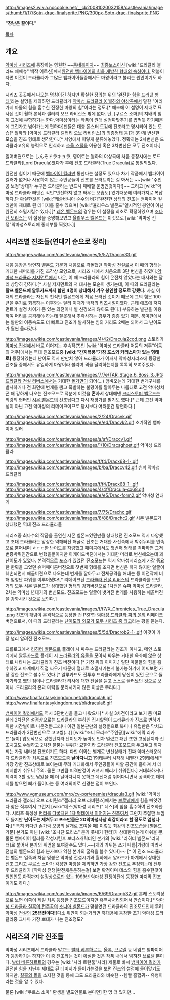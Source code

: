 http://images2.wikia.nocookie.net/__cb20081020032158/castlevania/images/thumb/1/17/Sotn-drac-finalsprite.PNG/300px-Sotn-drac-finalsprite.PNG

'''"장난은 끝이다."'''

[[목차]]
== 개요 ==
[[악마성 시리즈]]에 등장하는 영원한 ~~[[동네북]]이자~~ [[최종보스]]이신 [wiki:"드라큘라 블라드 체페슈" 백작 어르신]께서[http://www.vgmuseum.com/mrp/morphs.htm 완전한 뱀파이어의 힘을 개방한 형태의 속칭이다.] 덧붙이자면 이것이 드라큘라가 그많은 뱀파이어들중에서도 마왕이라고 불리는 원인이기도 하다.

시리즈 곳곳에서 나오는 명칭이긴 하지만 확실한 정의는 위의 [http://castlevania.wikia.com/wiki/True_Dracula '완전한 힘을 드러낸 형태']라는 설명을 제외하면 드라큘라가 [[악마성 드라큘라 X 월하의 야상곡]]에서 말한 "여러가지 마물의 힘을 흡수한 진정한 마왕의 힘"이라는 정도.[* 애초에 이 설명이 제대로 묘사된 것이 월하 본작과 갤러리 오브 라비린스 밖에 없다. 단, [쿠르스 소마]의 지배의 힘이 그것에 부합하기는 한다.악마성이라는 작품이 원래 설정짜맞추기를 밥먹듯 하기때문에 그런가고 넘어가는게 편하다]팬들은 대충 몬스터 도감에 진조라고 명시되어 있는 모습[* 월하와 [악마성 드라큘라 갤러리 오브 라비린스]의 최종형태 등]과 3단계 변신한 모습을 진조 형태로 생각한다.[* 서양에서 이렇게 분류해놓았다. 정확히는 2차변신은 드라큘라고유의 능력으로 인식하고 [[소울 스틸]]을 이용한 혹은 3차변신은 모두 진조이다.]

일어버젼으로는 しんそドラキュラ, 영어로는 월하의 야상곡에 처음 등장시에는 로드 드라큘라(Lord Dracula)였다가 후에 진조 드라큘라(True Dracula)로 통일되었다.

완전한 힘이기 때문에 [[뱀파이어 킬러]]만 통한다는 설정도 있으나 차기 작품에서 뱀파이어 킬러가 없거나 사용하지 않는 주인공들이 진조를 쓰러트리는 걸 봐서는 ~~[wiki:"주인공 보정"상대가 누구든 드라큘라는 반드시 패배할 운명인것이다!]~~ 그리고 [wiki:"악마성 드라큘라 빼앗긴 각인"변신하지 않고 싸우는 모습도] 있기때문에 여러가지로 복잡하다.단 확실한것은 [wiki:"캐슬바니아 순수의 비가"완전한 상태의 진조는 뱀파이어 킬러만이 제대로 된 데미지를 줄수 있으며] [wiki:"율리우스 벨몬드"일시적인 봉인이 아닌 완전히 소멸시킬수 있다.][* [[레온 벨몬드]]의 경우는 이 설정을 최초로 확정하였으며 [[조나단 모리스]]는 이 설정을 증명해보였고 [[율리우스 벨몬드]]는 이것으로 [wiki:"악마성 전쟁"악마성스토리에 종지부를 찍었다.]]

== 시리즈별 진조들(연대기 순으로 정리) ==
http://images.wikia.com/castlevania/images/5/57/Draccv33.gif
 
처음 등장은 당연히 [[벨몬드 가문]]과 처음으로 격돌했던 [[악마성 전설]]로서 이 때의 형태는 거대한 새머리를 가진 조각상 모양으로, 시리즈 내에서 처음으로 3단 변신을 하였다.[[악마성 드라큘라 저지먼트]]에서 나온, 이 때 드라큘라의 힘이 온전치 않았다는 대사와는 달리 상당히 강하다.[* 사실 저지먼트의 저 대사는 모순이 생기는데, 이 때의 드라큘라는 '''랄프 벨몬드에 알루카드까지 합친 4명이 상대해서 겨우 봉인할 정도로 강했다.''' 사실 이 때의 드라큘라는 자신의 천적인 벨몬드에게 처음 쓰러진 것이기 때문에 그의 힘은 100년을 주기로 회복하는 이후와는 달리 이때가 백작의 [[리즈시절]]이였다. 근데 애초에 저지먼트가 설정 차이가 좀 있는 외전이니 별 신경쓰지 않아도 된다.] 부유하는 발판을 이용하여 머리를 공격해야 하는데 잘못해서 추락사하는 경우가 종종 있기 때문. 북미판에서는 발판의 이동속도도 더 빠르고 진조가 발사하는 빔의 거리도 2배는 되어서 그 난이도가 훨씬 올라갔다.

http://images.wikia.com/castlevania/images/4/42/Dracula2cod.png
스토리가 [[악마성 전설]]에서 바로 이어지는 후속작(?)인 [wiki:"악마성 드라큘라 어둠의 저주"어둠의 저주]에서는 역대 진조모드중 '''[wiki:"간지폭풍"가장 포스와 카리스마가 있는 형태로]''' 등장하였는데 난이도 역시 만만치 않아 드라큘라가 어째서 악마성시리즈에 등장한 진조들 중에서도 유일하게 마왕이라 불리며 격을 달리하는지를 톡톡히 보여주었다. 

http://images.wikia.com/castlevania/images/7/7e/TAR_Stage_6_Boss_3.JPG
[[드라큘라 전설 리버스]]에서는 거대한 [[돌가면]]이 되어(...) 덤벼오는데 거대한 번개구체를 발사하거나 전 화면에 번개를 뿜고 폭발하는 불덩이를 깔아두는 나름대로 고전 악마성치곤 꽤 강하게 나오는 진조모드로 덕분에 이것을 '''혼자서''' 상대해낸 [[크리스토퍼 벨몬드]]는 최강의 헌터인 [[시몬 벨몬드]]의 선조답다고 다시 재평가를 받기도 했다.[* 근데 고전 악마성이 아닌 고전 악마성의 리메이크이므로 당시보다 어려운건 당연하다.]

http://images.wikia.com/castlevania/images/2/24/Dracvk.gif http://images.wikia.com/castlevania/images/e/ed/Dracvk2.gif
초기작인 뱀파이어 킬러

http://images.wikia.com/castlevania/images/a/af/Draccv1.gif
http://images.wikia.com/castlevania/images/1/10/Dracsghost.gif
악마성 드라큘라

http://images.wikia.com/castlevania/images/f/f4/Dracx68-1-.gif
http://images.wikia.com/castlevania/images/b/ba/Draccv42.gif
슈퍼 악마성 드라큘라

http://images.wikia.com/castlevania/images/f/f4/Dracx68-1-.gif http://images.wikia.com/castlevania/images/4/4f/Dracula-cx68.gif
http://images.wikia.com/castlevania/images/e/e5/Drac-form2.gif
악마성 연대기

http://images.wikia.com/castlevania/images/7/75/Drachc.gif
http://images.wikia.com/castlevania/images/8/88/Drachc2.gif
시몬 벨몬드가 상대했던 역대 진조 드라큘라들

시리즈중 최다수의 작품을 출연한 시몬 벨몬드였던만큼 상대했던 진조모드 역시 다양했고 초대 드라큘라는 앙상한 약해빠진 해골로 진조는 거대한 사진속에서 박쥐무리를 연속으로 뿜어내며 ㅎㄷㄷ한 난이도를 자랑했고 패미콤에서도 첫번째 형태를 격파하면 그저 변종박쥐인간으로 변했을뿐이지만 아케이드버젼에서는 거대한 머리로 변신해오는데 꽤 난이도가 있었다. 본격적으로 포스가 있었던 진조모드는 역시 악마성시리즈에 가장 중요한 한획을 그었던 슈퍼패미콤버젼으로 첫번째 형태를 조지면 변신은 하지 않지만 얼굴이 훼손되면서 해골버젼으로 나오는데 번개를 깔아두고 전체공격을 해대는 등 이전작에 비해 엄청난 파워를 이루어냈다![* 리메이크된 [[드라큘라 전설 리버스]]의 드라큘라를 보면 거의 모두 시몬 벨몬드가 상대했던 형태의 강화버젼으로 1차전은 슈퍼 악마성 드라큘라. 2차는 악마성 년대기의 변신모드. 진조모드는 얼굴이 벗겨진 번개를 사용하는 해골버젼을 강화시킨 것으로 보인다.]

http://images.wikia.com/castlevania/images/f/f7/X_Chronicles_True_Dracula.png
진조의 개념이 본격적으로 등장한 건 PSP판 [[악마성 드라큘라 피의 윤회]] 리메이크 버전으로서, 이 때의 드라큘라는 [http://www.youtube.com/watch?v=ryBMJIDCaZA 난이도와 외모가 모두 시리즈 중 최고]라는 평을 듣는다.

http://images.wikia.com/castlevania/images/5/5d/Dracrob2-1-.gif
이것이 가장 널리 알려진 진조모드.

프롤로그에서 [[리히터 벨몬드]]로 플레이 시 싸우는 드라큘라는 진조가 아니고, 메인 스토리에서 [[아드리안 파렌하이츠 체페슈|알루카드]]로 플레이 시 [[드라큘라의 유물]]을 모아서 싸우는 거대한 옥좌에 앉은 상태로 나타나는 드라큘라가 진조 버전이다.[* 가장 위의 이미지.] 일단 마물들의 힘을 흡수하였고 마계에서 직접 싸우기 때문에 절대로 소멸시키는게 불가능하기에 어찌보면 가장 강한 진조로 볼수도 있다.[* 알루카드도 전투후 드라큘라에게 당신이 있던 곳으로 돌아가라고 했던 점이나 드라큘라가 리사에 대한 진실을 듣고 스스로 물러났던 것으로 보이니 .드라큘라의 혼과 마력을 분리시키지 않은 이상은 무리다.]

http://www.finalfantasykingdom.net/bl/dracula6.gif
http://www.finalfantasykingdom.net/bl/dracula6.gif

[[뱀파이어 킬러]]에서도 역시 3단변신을 들고 나왔으나[* 사실 3차전이라고 보기 좀 미묘한데 2차전은 설정상으로는 드라큘라의 부하인 집시할멈이 드라큐라가 진조로 변하기 위한 시간벌이로 나온것뿐.그러나 이건 일본판만의 설정뿐으로 북미나 유럽판은 닥치고 드라큘라가 3단변신으로 고고씽(...)] [wiki:"조니 모리스"주인공][wiki:"에릭 리카드"들이] 압도적으로 강했던지라 난이도가 높아도 인차 털렸고 패턴 또한 고정된지라 진조치고도 수월하고 2차전 불뿜는 부위가 묘한지라 드라큘라 진조모드중 두고두고 회자되는 가장 네타성 진조이기도 하다. 다만 이와는 별개로 변신상태가 진짜 악마스러운데다 드라큘라가 처음으로 진조모드중 '''날아다니고''' 1형태부터 시작해 새빨간 2형태에서[* 가장 강한 진조상태로 보이는데 무려 거대화해서 주인공들이 피할 공간이 좁아져 서 데미지받기 쉬우니 주의. 물론 그만큼 피격판정이 커져서 때리기 쉬워진다.] 거대화하거나 체력이 3할 정도 남았을 때 더 날아다니지 못하고 예전처럼 뛰어다니면서 공격하고 데미지를 받으면 뼈가 들어나는 등 여러의미로 신경쓴 점이 보인다.

http://www.vgmuseum.com/mrp/cv-por/enemies/dracula3.gif
[wiki:"악마성 드라큘라 갤러리 오브 라비린스"갤러리 오브 라비린스]에서는 [[브로넬]]에게 힘을 빼앗겼다 찾은 직후여서 그런지 [wiki:"데스(악마성 시리즈)" 데스]의 힘을 흡수하여 진조화한다. 시리즈 특성상 [http://guides.ign.com/articles/757/757549p29.html 헌터를 다굴치던 1차 형태에서 이어지는 진조여서] 그런지 추잡한 느낌도 들지만 '''난이도는 제쳐두고 포스만큼은 2D악마성사상 최강이라고 할 정도로 엄청나다.'''[* 특히 커다란 손가락 모양의 날개로 조여올 때] 이렇듯 최강의 진조모습을 [벨몬드 가문] 본가도 아닌 [wiki:"조나단 모리스" 분가 풋내기 헌터]가 상대한다는게 아쉬울 뿐.물론 뱀파이어 킬러를 각성시킨후 보너스캐릭터인 본가의 [wiki:"리히터 벨몬드"리히터]로 붙어서 본가의 위엄을 보여줄수도 있다.~~[개와 가위는 쓰기 나름|기량에 따라서 전설의 벨몬드의 힘과 분가보다 약한 본가의 굴욕을 볼수 있다!]~~ [* 이 진조 드라큘라는 벨몬드 일족과 처음 맞붙은 악마성 전설시기와 월하에서 알카드가 마계에서 상대한 진조.그리고 쿠르스 소마가 각성한 마왕을 제외하면 가장 강한 진조로 추정되는데 전투후 드라큘라가 [악마성 전쟁|완전체운운하는걸] 보면 확정이며 데스의 힘을 흡수한것이 원인인듯.아직까지 설정상으로만 있는 1999년 악마성 전쟁이전에 등장한 마지막 진조이기도 하다.]

http://images.wikia.com/castlevania/images/6/69/Dracgb32.gif
본래 스토리상으로 보면 이쪽이 제일 처음 등장한 진조모드이지만 흑역사처리되어서 안습이다.[* [[악마성 드라큘라 칠흑의 전주곡]]의 [[소니아 벨몬드]]가 맞붙었던 드라큘라의 진조모드인데 무려 [[악마성 전설]]의 '''25년전이다!''']다소 위안이 되는거라면 휴대용에 등장한 초기 악마성 드라큘라중 그나마 가장 뽀대가 나는 진조정도?

== 시리즈의 기타 진조들 ==
악마성 시리즈에서 드라큘라 말고도 [[발터 베른하르트]], [[올록]], [[브로넬]] 등 네임드 뱀파이어가 등장하기는 하지만 이 중 진조라는 것이 확실한 것은 작품 내에서 밝혀진 브로넬 뿐이다. [[발터 베른하르트]]의 경우는 [wiki:"사라 트란툴"사라] 제물로 바쳐 [[뱀파이어 킬러]]가 완전한 힘을 지닌후 제대로 된 데미지가 들어가는것을 보면 진조의 설정에 들어맞기도 하지만, [[칠흑의 돌]]을 소지한 것을 통해 그도 드라큘라와 비슷한 --템빨 흡혈귀-- 유형이라는 것을 알 수 있다.

물론 [wiki:"쿠르스 소마" 환생을 별도인물로 본다면] 한 명 더 있지만... 
